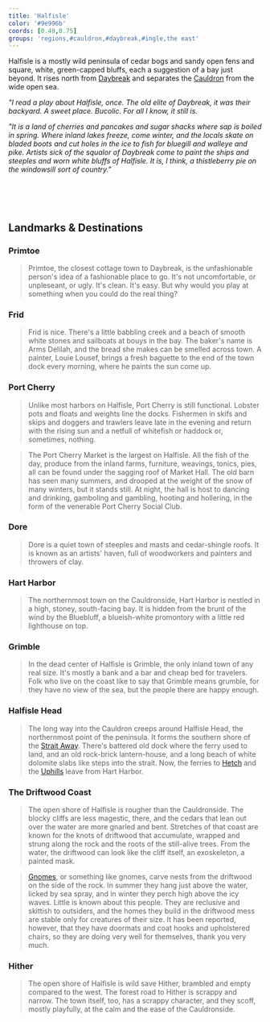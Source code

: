 ```yaml
---
title: 'Halfisle'
color: '#9e996b'
coords: [0.49,0.75]
groups: 'regions,#cauldron,#daybreak,#ingle,the east'
---
```


Halfisle is a mostly wild peninsula of cedar bogs and sandy open fens and square, white, green-capped bluffs, each a suggestion of a bay just beyond. It rises north from [Daybreak]() and separates the [Cauldron]() from the wide open sea.

_"I read a play about Halfisle, once. The old elite of Daybreak, it was their backyard. A sweet place. Bucolic. For all I know, it still is._

_"It is a land of cherries and pancakes and sugar shacks where sap is boiled in spring. Where inland lakes freeze, come winter, and the locals skate on bladed boots and cut holes in the ice to fish for bluegill and walleye and pike. Artists sick of the squalor of Daybreak come to paint the ships and steeples and worn white bluffs of Halfisle. It is, I think, a thistleberry pie on the windowsill sort of country."_

<br /><br /><br />
## Landmarks & Destinations

### Primtoe

> Primtoe, the closest cottage town to Daybreak, is the unfashionable person's idea of a fashionable place to go. It's not uncomfortable, or unpleseant, or ugly. It's clean. It's easy. But why would you play at something when you could do the real thing? 

### Frid

> Frid is nice. There's a little babbling creek and a beach of smooth white stones and sailboats at bouys in the bay. The baker's name is Arms Delilah, and the bread she makes can be smelled across town. A painter, Louie Lousef, brings a fresh baguette to the end of the town dock every morning, where he paints the sun come up.

### Port Cherry

> Unlike most harbors on Halfisle, Port Cherry is still functional. Lobster pots and floats and weights line the docks. Fishermen in skifs and skips and doggers and trawlers leave late in the evening and return with the rising sun and a netfull of whitefish or haddock or, sometimes, nothing.

> The Port Cherry Market is the largest on Halfisle. All the fish of the day, produce from the inland farms, furniture, weavings, tonics, pies, all can be found under the sagging roof of Market Hall. The old barn has seen many summers, and drooped at the weight of the snow of many winters, but it stands still. At night, the hall is host to dancing and drinking, gamboling and gambling, hooting and hollering, in the form of the venerable Port Cherry Social Club.

### Dore

> Dore is a quiet town of steeples and masts and cedar-shingle roofs. It is known as an artists' haven, full of woodworkers and painters and throwers of clay.

### Hart Harbor

> The northernmost town on the Cauldronside, Hart Harbor is nestled in a high, stoney, south-facing bay. It is hidden from the brunt of the wind by the Bluebluff, a blueish-white promontory with a little red lighthouse on top.

### Grimble

> In the dead center of Halfisle is Grimble, the only inland town of any real size. It's mostly a bank and a bar and cheap bed for travelers. Folk who live on the coast like to say that Grimble means grumble, for they have no view of the sea, but the people there are happy enough.

### Halfisle Head

> The long way into the Cauldron creeps around Halfisle Head, the northernmost point of the peninsula. It forms the southern shore of the [Strait Away](cauldron#the-strait-away). There's battered old dock where the ferry used to land, and an old rock-brick lantern-house, and a long beach of white dolomite slabs like steps into the strait. Now, the ferries to [Hetch]() and the [Uphills]() leave from Hart Harbor.

### The Driftwood Coast

> The open shore of Halfisle is rougher than the Cauldronside. The blocky cliffs are less magestic, there, and the cedars that lean out over the water are more gnarled and bent. Stretches of that coast are known for the knots of driftwood that accumulate, wrapped and strung along the rock and the roots of the still-alive trees. From the water, the driftwood can look like the cliff itself, an exoskeleton, a painted mask.

> [Gnomes](), or something like gnomes, carve nests from the driftwood on the side of the rock. In summer they hang just above the water, licked by sea spray, and in winter they perch high above the icy waves. Little is known about this people. They are reclusive and skittish to outsiders, and the homes they build in the driftwood mess are stable only for creatures of their size. It has been reported, however, that they have doormats and coat hooks and upholstered chairs, so they are doing very well for themselves, thank you very much.

### Hither

> The open shore of Halfisle is wild save Hither, brambled and empty compared to the west. The forest road to Hither is scrappy and narrow. The town itself, too, has a scrappy character, and they scoff, mostly playfully, at the calm and the ease of the Cauldronside.
